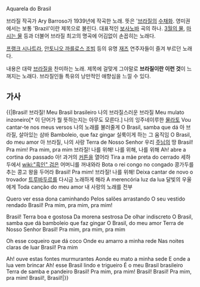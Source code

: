 Aquarela do Brasil

{{{#!html
<object width="420" height="315"><param name="movie" value="http://www.youtube.com/v/hlbqkzUoiVY?version=3&amp;hl=ko_KR"></param><param name="allowFullScreen" value="true"></param><param name="allowscriptaccess" value="always"></param><embed src="http://www.youtube.com/v/hlbqkzUoiVY?version=3&amp;hl=ko_KR" type="application/x-shockwave-flash" width="420" height="315" allowscriptaccess="always" allowfullscreen="true"></embed></object>}}}

브라질 작곡가 Ary Barroso가 1939년에 작곡한 노래. 뜻은 '[[브라질]]의 [[수채화]]. 영미권에서는 보통 'Brazil'이란 제목으로 불린다. 대표적인 [[보사노바]] 곡의 하나. [[3월의 물]], [[마시는 물]] 등과 더불어 브라질 최고의 명곡에 어김없이 손꼽히는 노래다.

[[프랭크 시나트라]], [[안토니오 까를로스 조빔]] 등의 유명 [[재즈]] 연주자들이 즐겨 부르던 노래다.

내용은 대략 [[브라질]]을 찬미하는 노래. 제목에 걸맞게 그야말로 '''브라질이란 이런 것'''이 느껴지는 노래다. 브라질인들 특유의 낭만적인 애향심을 느낄 수 있다.

== 가사 ==

{{|Brasil!
브라질!
Meu Brasil brasileiro
나의 브라질스러운 브라질
Meu mulato inzoneiro[* 이 단어가 뭘 뜻하는지는 아무도 모른다.]
나의 잉주네이루한 [[물라토]]
Vou cantar-te nos meus versos
나의 노래를 불러줄게
O Brasil, samba que dá
아 브라질, 살아있는 삼바
Bamboleio, que faz gingar
실룩이게 하는 그 움직임
O Brasil, do meu amor
아 브라질, 나의 사랑
Terra de Nosso Senhor
우리 [[주님]]의 땅
Brasil! Pra mim! Pra mim, pra mim
브라질! 나를 위해! 나를 위해, 나를 위해
Ah! abre a cortina do passado
아! 과거의 [[커튼]]을 열어라
Tira a mãe preta do cerrado
세하두에서 [[wiki:"흑인" 검은]] 어머니를 꺼내와라
Bota o rei congo no congado
콩가두를 추는 콩고 왕을 두어라
Brasil! Pra mim!
브라질! 나를 위해!
Deixa cantar de novo o trovador
[[트루바두르]]를 다시금 노래하게 해라
A merencória luz da lua
달빛의 우울에게
Toda canção do meu amor
내 사랑의 노래를 전부

Quero ver essa dona caminhando
Pelos salões arrastando
O seu vestido rendado
Brasil! Pra mim, pra mim, pra mim!

Brasil!
Terra boa e gostosa
Da morena sestrosa
De olhar indiscreto
O Brasil, samba que dá
bamboleio que faz gingar
O Brasil, do meu amor
Terra de Nosso Senhor
Brasil! Pra mim, pra mim, pra mim

Oh esse coqueiro que dá coco
Onde eu amarro a minha rede
Nas noites claras de luar
Brasil! Pra mim

Ah! ouve estas fontes murmurantes
Aonde eu mato a minha sede
E onde a lua vem brincar
Ah! esse Brasil lindo e trigueiro
É o meu Brasil brasileiro
Terra de samba e pandeiro
Brasil! Pra mim, pra mim! Brasil!
Brasil! Pra mim, pra mim! Brasil!, Brasil!|}}
